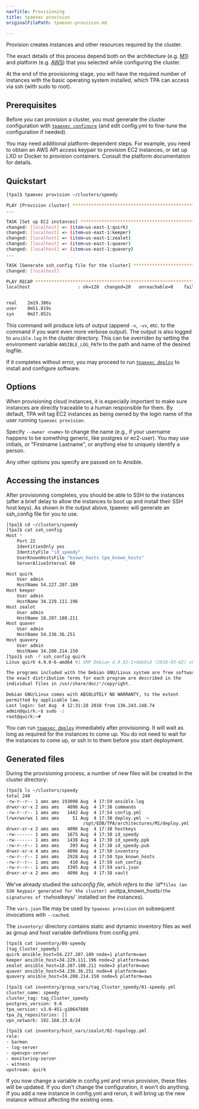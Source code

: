 ```yaml
---
navTitle: Provisioning
title: tpaexec provision
originalFilePath: tpaexec-provision.md

---
```


Provision creates instances and other resources required by the cluster.

The exact details of this process depend both on
the architecture (e.g. [M1](reference/architecture-M1))
and platform (e.g. [AWS](platform-aws))
that you selected while configuring the cluster.

At the end of the provisioning stage, you will have the required number
of instances with the basic operating system installed, which TPA
can access via ssh (with sudo to root).

## Prerequisites

Before you can provision a cluster, you must generate the cluster
configuration with [`tpaexec configure`](tpaexec-configure)
(and edit config.yml to fine-tune the configuration if needed).

You may need additional platform-dependent steps. For example, you need
to obtain an AWS API access keypair to provision EC2 instances, or set
up LXD or Docker to provision containers. Consult the platform
documentation for details.

## Quickstart

```bash
[tpa]$ tpaexec provision ~/clusters/speedy

PLAY [Provision cluster] **********************************************************
...

TASK [Set up EC2 instances] *******************************************************
changed: [localhost] => (item=us-east-1:quirk)
changed: [localhost] => (item=us-east-1:keeper)
changed: [localhost] => (item=us-east-1:zealot)
changed: [localhost] => (item=us-east-1:quaver)
changed: [localhost] => (item=us-east-1:quavery)
...

TASK [Generate ssh_config file for the cluster] ***********************************
changed: [localhost]

PLAY RECAP ************************************************************************
localhost                  : ok=128  changed=20   unreachable=0    failed=0   


real    2m19.386s
user    0m51.819s
sys     0m27.852s
```

This command will produce lots of output (append `-v`, `-vv`, etc.
to the command if you want even more verbose output). The output is also
logged to `ansible.log` in the cluster directory. This can be overriden
by setting the environment variable `ANSIBLE_LOG_PATH` to the path and name of
the desired logfile.

If it completes without error, you may proceed to run
[`tpaexec deploy`](tpaexec-deploy) to install and configure
software.

## Options

When provisioning cloud instances, it is especially important to make
sure instances are directly traceable to a human responsible for them.
By default, TPA will tag EC2 instances as being owned by the login
name of the user running `tpaexec provision`.

Specify `--owner <name>` to change the name (e.g., if your username
happens to be something generic, like postgres or ec2-user). You may use
initials, or "Firstname Lastname", or anything else to uniquely identify
a person.

Any other options you specify are passed on to Ansible.

## Accessing the instances

After provisioning completes, you should be able to SSH to the instances
(after a brief delay to allow the instances to boot up and install their
SSH host keys). As shown in the output above, tpaexec will generate an
ssh_config file for you to use.

```bash
[tpa]$ cd ~/clusters/speedy
[tpa]$ cat ssh_config
Host *
    Port 22
    IdentitiesOnly yes
    IdentityFile "id_speedy"
    UserKnownHostsFile "known_hosts tpa_known_hosts"
    ServerAliveInterval 60

Host quirk
    User admin
    HostName 54.227.207.189
Host keeper
    User admin
    HostName 34.229.111.196
Host zealot
    User admin
    HostName 18.207.108.211
Host quaver
    User admin
    HostName 54.236.36.251
Host quavery
    User admin
    HostName 34.200.214.150
[tpa]$ ssh -F ssh_config quirk
Linux quirk 4.9.0-6-amd64 #1 SMP Debian 4.9.82-1+deb9u3 (2018-03-02) x86_64

The programs included with the Debian GNU/Linux system are free software;
the exact distribution terms for each program are described in the
individual files in /usr/share/doc/*/copyright.

Debian GNU/Linux comes with ABSOLUTELY NO WARRANTY, to the extent
permitted by applicable law.
Last login: Sat Aug  4 12:31:28 2018 from 136.243.148.74
admin@quirk:~$ sudo -i
root@quirk:~# 
```

You can run [`tpaexec deploy`](tpaexec-deploy) immediately after
provisioning. It will wait as long as required for the instances to come
up. You do not need to wait for the instances to come up, or ssh in to
them before you start deployment.

## Generated files

During the provisioning process, a number of new files will be created
in the cluster directory:

```bash
[tpa]$ ls ~/clusters/speedy
total 240
-rw-r--r-- 1 ams ams 193098 Aug  4 17:59 ansible.log
drwxr-xr-x 2 ams ams   4096 Aug  4 17:38 commands
-rw-r--r-- 1 ams ams   1442 Aug  4 17:54 config.yml
lrwxrwxrwx 1 ams ams     51 Aug  4 17:38 deploy.yml -> 
                             /opt/EDB/TPA/architectures/M1/deploy.yml
drwxr-xr-x 2 ams ams   4096 Aug  4 17:38 hostkeys
-rw------- 1 ams ams   1675 Aug  4 17:38 id_speedy
-rw------- 1 ams ams   1438 Aug  4 17:38 id_speedy.ppk
-rw-r--r-- 1 ams ams    393 Aug  4 17:38 id_speedy.pub
drwxr-xr-x 4 ams ams   4096 Aug  4 17:50 inventory
-rw-r--r-- 1 ams ams   2928 Aug  4 17:50 tpa_known_hosts
-rw-r--r-- 1 ams ams    410 Aug  4 17:50 ssh_config
-rw-r--r-- 1 ams ams   3395 Aug  4 17:59 vars.json
drwxr-xr-x 2 ams ams   4096 Aug  4 17:38 vault
```

We've already studied the ssh*config file, which refers to the \`id*\*`files (an SSH keypair generated for the cluster) and`tpa_known_hosts`(the signatures of the`hostkeys/\` installed on the instances).

The `vars.json` file may be used by `tpaexec provision` on
subsequent invocations with `--cached`.

The `inventory/` directory contains static and dynamic inventory files
as well as group and host variable definitions from config.yml.

```bash
[tpa]$ cat inventory/00-speedy
[tag_Cluster_speedy]
quirk ansible_host=54.227.207.189 node=1 platform=aws
keeper ansible_host=34.229.111.196 node=2 platform=aws
zealot ansible_host=18.207.108.211 node=3 platform=aws
quaver ansible_host=54.236.36.251 node=4 platform=aws
quavery ansible_host=34.200.214.150 node=5 platform=aws

[tpa]$ cat inventory/group_vars/tag_Cluster_speedy/01-speedy.yml 
cluster_name: speedy
cluster_tag: tag_Cluster_speedy
postgres_version: 9.6
tpa_version: v3.0-451-g10647888
tpa_2q_repositories: []
vpn_network: 192.168.33.0/24

[tpa]$ cat inventory/host_vars/zealot/02-topology.yml
role:
- barman
- log-server
- openvpn-server
- monitoring-server
- witness
upstream: quirk
```

If you now change a variable in config.yml and rerun provision, these
files will be updated. If you don't change the configuration, it won't
do anything. If you add a new instance in config.yml and rerun, it will
bring up the new instance without affecting the existing ones.
